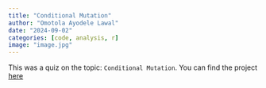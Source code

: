```yaml
---
title: "Conditional Mutation"
author: "Omotola Ayodele Lawal"
date: "2024-09-02"
categories: [code, analysis, r]
image: "image.jpg"
---
```


This was a quiz on the topic: `Conditional Mutation`. You can find the project [here](https://20july1994.github.io/Conditional_Mutation/){target="_blank"}
